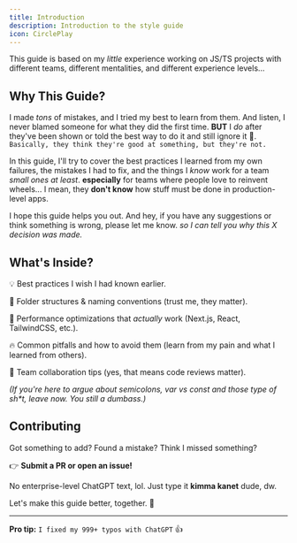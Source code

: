 ```yaml
---
title: Introduction
description: Introduction to the style guide
icon: CirclePlay
---
```


This guide is based on my _little_ experience working on JS/TS projects with different teams, different mentalities, and different experience levels...

## Why This Guide?

I made _tons_ of mistakes, and I tried my best to learn from them.
And listen, I never blamed someone for what they did the first time. **BUT** I _do_ after they've been shown or told the best way to do it and still ignore it 🤷.
`Basically, they think they're good at something, but they're not.`

In this guide, I'll try to cover the best practices I learned from my own failures, the mistakes I had to fix, and the things I _know_ work for a team _small ones at least_.
**especially** for teams where people love to reinvent wheels... I mean, they **don't know** how stuff must be done in production-level apps.

I hope this guide helps you out. And hey, if you have any suggestions or think something is wrong, please let me know.
_so I can tell you why this X decision was made._

## What's Inside?

💡 Best practices I wish I had known earlier.

📁 Folder structures & naming conventions (trust me, they matter).

🚀 Performance optimizations that _actually_ work (Next.js, React, TailwindCSS, etc.).

🔥 Common pitfalls and how to avoid them (learn from my pain and what I learned from others).

🤝 Team collaboration tips (yes, that means code reviews matter).

_(If you're here to argue about semicolons, var vs const and those type of sh\*t, leave now. You still a dumbass.)_

## Contributing

Got something to add? Found a mistake? Think I missed something?

👉 **Submit a PR or open an issue!**

No enterprise-level ChatGPT text, lol. Just type it **kimma kanet** dude, dw.

Let's make this guide better, together. 🚀

---

**Pro tip:** `I fixed my 999+ typos with ChatGPT` 👍
